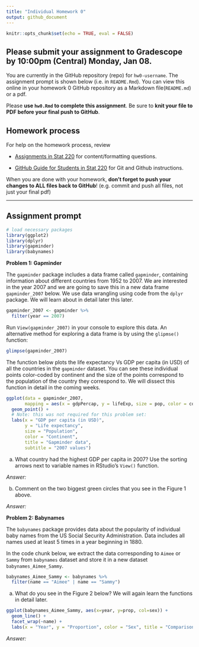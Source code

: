 ```yaml
---
title: "Individual Homework 0"
output: github_document
---
```


```r
knitr::opts_chunk$set(echo = TRUE, eval = FALSE)
```


## Please submit your assignment to Gradescope by 10:00pm (Central) Monday, Jan 08. 

You are currently in the GitHub repository (repo) for `hw0-username`. The assignment prompt is shown below (i.e. in `README.Rmd`). You can view this online in your homework 0 GitHub repository as a Markdown file(`README.md`) or a pdf.

Please **use `hw0.Rmd` to complete this assignment**. Be sure to **knit your file to PDF before your final push to GitHub**.

## Homework process

For help on the homework process, review

-   [Assignments in Stat 220](https://stat220-winter24.netlify.app/assignments.html) for
    content/formatting questions.

-   [GitHub Guide for Students in Stat 220](https://stat220-winter24.netlify.app/github.html)
    for Git and Github instructions.

When you are done with your homework, **don’t forget to push your changes to ALL files back to GitHub**! (e.g. commit and push all files, not just your final pdf)


------------------------------------------------

## Assignment prompt

```r
# load necessary packages 
library(ggplot2)
library(dplyr)
library(gapminder)
library(babynames)
```



**Problem 1: Gapminder**

The `gapminder` package includes a data frame called `gapminder`, containing information about different countries from 1952 to 2007. We are interested in the year 2007 and we are going to save this in a new data frame `gapminder_2007` below. We use data wrangling using code from the `dplyr` package. We will learn about in detail later this later.


```r
gapminder_2007 <- gapminder %>% 
  filter(year == 2007)
```


Run `View(gapminder_2007)` in your console to explore this data. An alternative method for exploring a data frame is by using the `glipmse()` function:

```r
glimpse(gapminder_2007)
```

The function below plots the life expectancy Vs GDP per capita (in USD) of all the countries in the `gapminder` dataset. You can see these individual points color-coded by continent and the size of the points correspond to the population of the country they correspond to. We will dissect this function in detail in the coming weeks.


```r
ggplot(data = gapminder_2007, 
       mapping = aes(x = gdpPercap, y = lifeExp, size = pop, color = continent)) +
  geom_point() +
  # Note: this was not required for this problem set:
  labs(x = "GDP per capita (in USD)", 
       y = "Life expectancy", 
       size = "Population", 
       color = "Continent", 
       title = "Gapminder data",
       subtitle = "2007 values")
```


a. What country had the highest GDP per capita in 2007? Use the sorting arrows next to variable names in RStudio's `View()` function.


*Answer:*

\vspace*{0.2in}

b. Comment on the two biggest green circles that you see in the Figure 1 above.

*Answer:*

\vspace*{0.2in}


**Problem 2: Babynames**

The `babynames` package provides data about the popularity of individual baby names from the US Social Security Administration. Data includes all names used at least 5 times in a year beginning in 1880.

In the code chunk below, we extract the data corresponding to `Aimee` or `Sammy` from `babynames` dataset and store it in a new dataset `babynames_Aimee_Sammy`.  

```r
babynames_Aimee_Sammy <- babynames %>%
  filter(name == "Aimee" | name == "Sammy")
```

a. What do you see in the Figure 2 below? We will again learn the functions in detail later.

```r
ggplot(babynames_Aimee_Sammy, aes(x=year, y=prop, col=sex)) +
  geom_line() +
  facet_wrap(~name) +
  labs(x = "Year", y = "Proportion", color = "Sex", title = "Comparison of Aimee and Sammy")
```


*Answer:*



